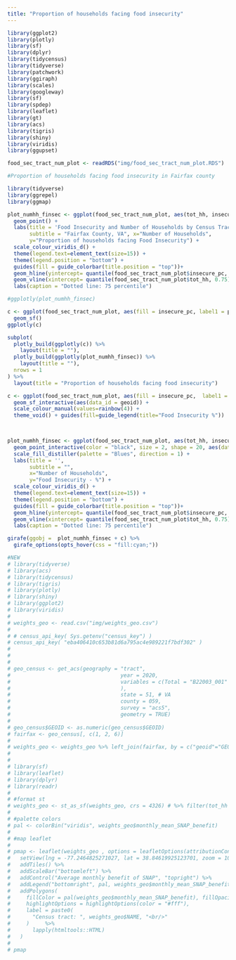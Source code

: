 ```yaml
---
title: "Proportion of households facing food insecurity"
---
```


```r
library(ggplot2)
library(plotly)
library(sf)
library(dplyr)
library(tidycensus)
library(tidyverse)
library(patchwork)
library(ggiraph)
library(scales)
library(googleway)
library(sf)
library(spdep)
library(leaflet)
library(gt)
library(acs)
library(tigris)
library(shiny)
library(viridis)
library(ggupset)
```

```r
food_sec_tract_num_plot <- readRDS("img/food_sec_tract_num_plot.RDS")

```



```r

#Proportion of households facing food insecurity in Fairfax county

library(tidyverse)
library(ggrepel)
library(ggmap)

plot_numhh_finsec <- ggplot(food_sec_tract_num_plot, aes(tot_hh, insecure_pc, colour = pumas, text = NAME)) + 
  geom_point() + 
  labs(title = 'Food Insecurity and Number of Households by Census Tracts', 
       subtitle = "Fairfax County, VA", x="Number of Households", 
       y="Proportion of households facing Food Insecurity") + 
  scale_colour_viridis_d() +
  theme(legend.text=element_text(size=15)) +
  theme(legend.position = "bottom") +
  guides(fill = guide_colorbar(title.position = "top"))+
  geom_hline(yintercept= quantile(food_sec_tract_num_plot$insecure_pc, 0.75, na.rm = TRUE), linetype="dashed", color = "red") +
  geom_vline(xintercept= quantile(food_sec_tract_num_plot$tot_hh, 0.75), linetype="dashed", color = "red") + 
  labs(caption = "Dotted line: 75 percentile")

#ggplotly(plot_numhh_finsec)

c <- ggplot(food_sec_tract_num_plot, aes(fill = insecure_pc, label1 = pumas, label_2 = NAME, geometry = geometry )) +
  geom_sf()
ggplotly(c)

subplot(
  plotly_build(ggplotly(c)) %>%
    layout(title = ""),
  plotly_build(ggplotly(plot_numhh_finsec)) %>%
    layout(title = ""),
  nrows = 1
) %>% 
  layout(title = "Proportion of households facing food insecurity")
```

```r


c <- ggplot(food_sec_tract_num_plot, aes(fill = insecure_pc,  label1 = pumas, label_2 = NAME, geometry = geometry )) +
  geom_sf_interactive(aes(data_id = geoid)) + 
  scale_colour_manual(values=rainbow(4)) +
  theme_void() + guides(fill=guide_legend(title="Food Insecurity %")) 
  


plot_numhh_finsec <- ggplot(food_sec_tract_num_plot, aes(tot_hh, insecure_pc, colour = pumas, text = NAME)) + 
  geom_point_interactive(color = "black", size = 2, shape = 20, aes(data_id = geoid)) +
  scale_fill_distiller(palette = "Blues", direction = 1) + 
  labs(title = '', 
       subtitle = "", 
       x="Number of Households", 
       y="Food Insecurity - %") + 
  scale_colour_viridis_d() +
  theme(legend.text=element_text(size=15)) +
  theme(legend.position = "bottom") +
  guides(fill = guide_colorbar(title.position = "top"))+
  geom_hline(yintercept= quantile(food_sec_tract_num_plot$insecure_pc, 0.75, na.rm = TRUE), linetype="dashed", color = "red") +
  geom_vline(xintercept= quantile(food_sec_tract_num_plot$tot_hh, 0.75), linetype="dashed", color = "red") + 
  labs(caption = "Dotted line: 75 percentile")

girafe(ggobj =  plot_numhh_finsec + c) %>%
  girafe_options(opts_hover(css = "fill:cyan;")) 

```



```r
#NEW
# library(tidyverse)
# library(acs)
# library(tidycensus)
# library(tigris)
# library(plotly)
# library(shiny)
# library(ggplot2)
# library(viridis)
# 
# weights_geo <- read.csv("img/weights_geo.csv")
# 
# # census_api_key( Sys.getenv("census_key") )
# census_api_key( "eba406410c653b81d6a795ac4e989221f7bdf302" )
# 
# 
# 
# geo_census <- get_acs(geography = "tract",
#                                   year = 2020,
#                                   variables = c(Total = "B22003_001"
#                                   ),
#                                   state = 51, # VA
#                                   county = 059,
#                                   survey = "acs5",
#                                   geometry = TRUE)
# 
# geo_census$GEOID <- as.numeric(geo_census$GEOID)
# fairfax <- geo_census[, c(1, 2, 6)]
# 
# weights_geo <- weights_geo %>% left_join(fairfax, by = c("geoid"="GEOID"))
# 
# 
# library(sf)
# library(leaflet)
# library(dplyr)
# library(readr)
# 
# #format st
# weights_geo <- st_as_sf(weights_geo, crs = 4326) # %>% filter(tot_hh > 10)
# 
# #palette colors
# pal <- colorBin("viridis", weights_geo$monthly_mean_SNAP_benefit)
# 
# #map leaflet
# 
# pmap <- leaflet(weights_geo , options = leafletOptions(attributionControl = FALSE)) %>%
#   setView(lng = -77.2464825271027, lat = 38.84619925123701, zoom = 10) %>%  
#   addTiles() %>%
#   addScaleBar("bottomleft") %>%
#   addControl("Average monthly benefit of SNAP", "topright") %>%
#   addLegend("bottomright", pal, weights_geo$monthly_mean_SNAP_benefit, opacity = .7) %>%
#   addPolygons(
#     fillColor = pal(weights_geo$monthly_mean_SNAP_benefit), fillOpacity = .7, weight = 1, color = "#000",
#     highlightOptions = highlightOptions(color = "#fff"),
#     label = paste0(
#       "Census tract: ", weights_geo$NAME, "<br/>"
#     )     %>%
#       lapply(htmltools::HTML)
#   ) 
# 
# pmap


```

